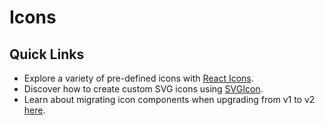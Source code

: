 # Icons

## Quick Links

* Explore a variety of pre-defined icons with [React Icons](../icons).
* Discover how to create custom SVG icons using [SVGIcon](../icons/svg-icon).
* Learn about migrating icon components when upgrading from v1 to v2 [here](../migration-guide/migrating-from-v1-to-v2#icons).
